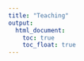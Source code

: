 ```yaml
---
title: "Teaching"
output:
  html_document:
    toc: true
    toc_float: true
---
```


<link rel="stylesheet" href="styles.css" type="text/css">

